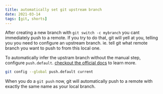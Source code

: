 ```yaml
---
title: automatically set git upstream branch
date: 2021-03-14
tags: [git, shorts]
---
```


After creating a new branch with `git switch -c mybranch` you cant immediately push to a remote.
If you try to do that, git will yell at you, telling you you need to configure an upstream branch.
ie. tell git what remote branch you want to push to from this local one.

To automatically infer the upstram branch without the manual step, configure `push.default`. [checkout the official docs](https://git-scm.com/docs/git-config#Documentation/git-config.txt-pushdefault) to learn more.

```bash
git config --global push.default current
```

When you do a `git push` now, git will automatically push to a remote with exactly the same name as your local branch.
